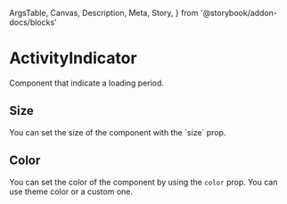  ArgsTable,
  Canvas,
  Description,
  Meta,
  Story,
} from '@storybook/addon-docs/blocks'

<Meta title="Components/ActivityIndicator" component={ActivityIndicator} />

# ActivityIndicator

<Description>Component that indicate a loading period.</Description>

<Canvas>
  <Story name="Basic">
    <ActivityIndicator size={24} />
  </Story>
</Canvas>

## Size

<Description>
  You can set the size of the component with the `size` prop.
</Description>

<Canvas>
  <Story name="Size">
    <Box display="flex" alignItems="center">
      <ActivityIndicator size={40} />
      <ActivityIndicator size={60} mx={1} />
      <ActivityIndicator size={80} />
    </Box>
  </Story>
</Canvas>

## Color

You can set the color of the component by using the `color` prop. You can use theme color or a custom one.

<Canvas>
  <Story name="Color">
    <Box display="flex">
      <ActivityIndicator mr={1} size={24} color="warning" />
      <ActivityIndicator size={24} color="#000" />
    </Box>
  </Story>
</Canvas>

<ArgsTable of={ActivityIndicator} />
